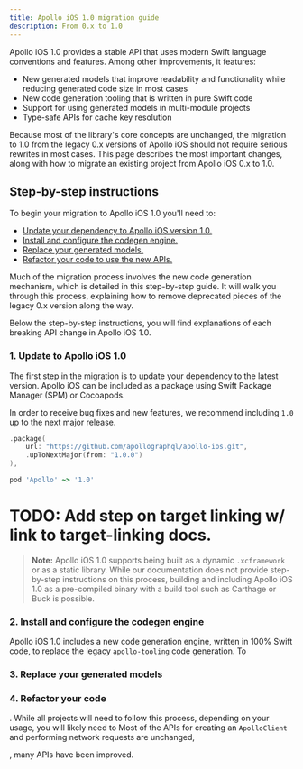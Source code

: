 ```yaml
---
title: Apollo iOS 1.0 migration guide
description: From 0.x to 1.0
---
```


Apollo iOS 1.0 provides a stable API that uses modern Swift language conventions and features. Among other improvements, it features:

- New generated models that improve readability and functionality while reducing generated code size in most cases
- New code generation tooling that is written in pure Swift code
- Support for using generated models in multi-module projects
- Type-safe APIs for cache key resolution

Because most of the library's core concepts are unchanged, the migration to 1.0 from the legacy 0.x versions of Apollo iOS should not require serious rewrites in most cases. This page describes the most important changes, along with how to migrate an existing project from Apollo iOS 0.x to 1.0.

## Step-by-step instructions

To begin your migration to Apollo iOS 1.0 you'll need to:

- [Update your dependency to Apollo iOS version 1.0.](#1-update-to-apollo-ios-10)
- [Install and configure the codegen engine.](#2-install-and-configure-the-codegen-engine)
- [Replace your generated models.](#3-replace-your-generated-models)
- [Refactor your code to use the new APIs.](#4-refactor-your-code)

Much of the migration process involves the new code generation mechanism, which is detailed in this step-by-step guide. It will walk you through this process, explaining how to remove deprecated pieces of the legacy 0.x version along the way.

Below the step-by-step instructions, you will find explanations of each breaking API change in Apollo iOS 1.0.

### 1. Update to Apollo iOS 1.0

The first step in the migration is to update your dependency to the latest version. Apollo iOS can be included as a package using Swift Package Manager (SPM) or Cocoapods.

In order to receive bug fixes and new features, we recommend including `1.0` up to the next major release.

<CodeColumns cols={2}>

```swift title="Package.swift"
.package(
    url: "https://github.com/apollographql/apollo-ios.git",
    .upToNextMajor(from: "1.0.0")
),
```

```ruby title="Podfile"
pod 'Apollo' ~> '1.0'
```

</CodeColumns>

# TODO: Add step on target linking w/ link to target-linking docs.

> **Note:** Apollo iOS 1.0 supports being built as a dynamic `.xcframework` or as a static library. While our documentation does not provide step-by-step instructions on this process, building and including Apollo iOS 1.0 as a pre-compiled binary with a build tool such as Carthage or Buck is possible.

### 2. Install and configure the codegen engine

Apollo iOS 1.0 includes a new code generation engine, written in 100% Swift code, to replace the legacy `apollo-tooling` code generation. To

### 3. Replace your generated models

### 4. Refactor your code

. While all projects will need to follow this process, depending on your usage, you will likely need to
Most of the APIs for creating an `ApolloClient` and performing network requests are unchanged,

, many APIs have been improved.

